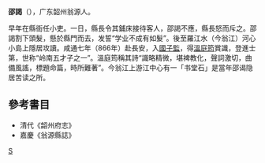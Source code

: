'''邵謁'''（{{bd|?||?||}}），广东韶州翁源人。

早年在縣衙任小吏。一日，縣長令其鋪床接待客人，邵謁不應，縣長怒而斥之。邵謁割下頭髮，懸於縣門而去，发誓“学业不成有如髮”。後至羅江水（今翁江）河心小島上隱居攻讀。咸通七年（866年）赴長安，入[[國子監|國子監]]，得[[溫庭筠|溫庭筠]]賞識，登進士第，世称“岭南五才子之一”。溫庭筠稱其詩“識略精微，堪裨教化，聲詞激切，曲備風謠，標題命篇，時所難著”。今翁江上游江中心有一「书堂石」是當年邵谒隐居苦读之所。

==參考書目==
* 清代《韶州府志》
* 嘉慶《翁源縣誌》

[[Category:唐朝政治人物|S]]